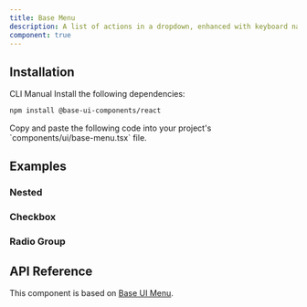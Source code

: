 ```yaml
---
title: Base Menu
description: A list of actions in a dropdown, enhanced with keyboard navigation. Built on top of Base UI Menu component with shadcn styling.
component: true
---
```


<ExamplePreview path="base-menu/default" />

## Installation

<Tabs defaultValue="cli">

<TabsList>
  <TabsTrigger value="cli">CLI</TabsTrigger>
  <TabsTrigger value="manual">Manual</TabsTrigger>
</TabsList>

<TabsContent value="cli">
  <CliCommands name="base-menu" />
</TabsContent>

<TabsContent value="manual">    
<Steps>

<Step>
Install the following dependencies:

```bash
npm install @base-ui-components/react
```

</Step>

<Step>
Copy and paste the following code into your project's `components/ui/base-menu.tsx` file.

<ComponentPreview name="base-menu" />

</Step>

</Steps>

</TabsContent>

</Tabs>

## Examples

### Nested

<ExamplePreview path="base-menu/nested" />

### Checkbox

<ExamplePreview path="base-menu/checkbox" />

### Radio Group

<ExamplePreview path="base-menu/radio-group" />

## API Reference

This component is based on [Base UI Menu](https://base-ui.com/react/components/menu).

